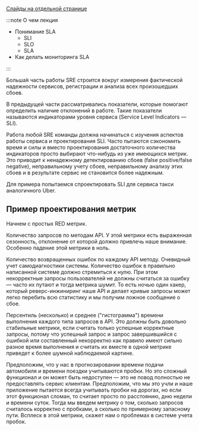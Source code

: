 
[Слайды на отдельной странице](/slides/05_sla)

<SlaSlides embedded={true}/>

:::note О чем лекция

- Понимание SLA
  - SLI
  - SLO
  - SLA
- Как делать мониторинга SLA

:::

Больша&#769;я часть работы SRE строится вокруг измерения фактической надежности сервисов, регистрации и анализа всех произошедших сбоев.

В предыдущей части рассматривались показатели, которые помогают определить наличие отклонений в работе. Такие показатели называются индикаторами уровня сервиса (Service Level Indicators — SLI).

Работа любой SRE команды должна начинаться с изучения аспектов работы сервиса и проектирования SLI. Часто пытаются сэкономить время и силы и вместо проектирования достаточного количества индикаторов просто выбирают что-нибудь из уже имеющихся метрик. Это приводит к ненадежному детектированию сбоев (false positive/false negative), неправильному учету сбоев, неправильному анализу этих сбоев и в результате сервис не становится более надежным.

Для примера попытаемся спроектировать SLI для сервиса такси аналогичного Uber.

## Пример проектирования метрик

Начнем с простых RED метрик.

Количество запросов по методам API. У этой метрики есть выраженная сезонность, отклонение от которой должно привлечь наше внимание. Особенно падение этой метрики в ноль.

Количество возвращенных ошибок по каждому API методу. Очевидный учет самодиагностики системы. Количество ошибок в правильно написанной системе должно стремиться к нулю. При этом некорректные запросы пользователей не должны считаться за ошибку — часто их путают и тогда метрика шумит. То есть ночью один хакер, который реверс-инжиниринг наше API и делает кривые запросы может легко перебить всю статистику и мы получим ложное сообщение о сбое.

Персентиль (несколько) и среднее ("гистограмма") времени выполнения каждого типа запросов в API. Это должны быть довольно стабильные метрики, если считать только успешные корректные запросы, потому что успешный запрос и запрос завершившийся с ошибкой или составленный некорректно как правило имеют сильно разное время выполнения и считать их вместе в одной метрике приведет к более шумной наблюдаемой картине.

Предположим, что у нас в прогнозировании времени подачи автомобиля и времени поездки учитываются пробки. Но это сложный функционал и он может быть недоступен — это не повод полностью не предоставлять сервис клиентам. Предположим, что мы это учли и наше приложение пытается всегда учитывать пробки на дорогах, но если этот функционал сломан, то считает просто по расстоянию, дню недели и времени суток. Тогда мы введем метрику о том, сколько запросов считалось корректно с пробками, а сколько по примерному запасному пути. Всплеск в этой метрики, скажет нам о проблемах в системе учета пробок.
